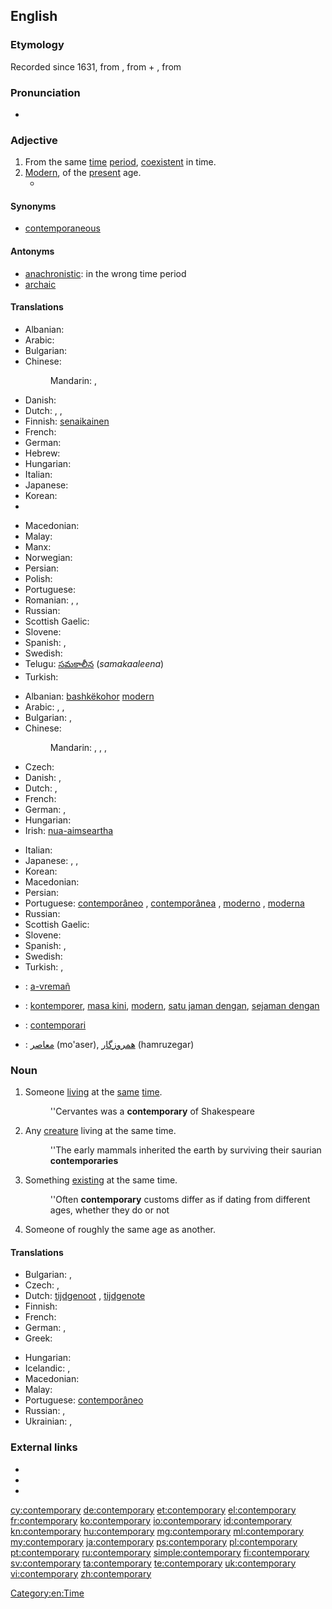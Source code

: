 ==English==

===Etymology===
Recorded since 1631, from {{etyl|ML.}} {{term|lang=la|contemporarius}}<!--, says Online Etymology Dictionary-->, from {{etyl|la}} {{term|lang=la|con-||with, together}} + {{term|lang=la|temporarius||of time}}, from {{term|lang=la|tempus||time}}

===Pronunciation===
* {{audio-pron|Contemporary.ogg|ipa=/kənˈtɛm.pəˌɹɛɹ.i/|lang=en}}

===Adjective===
{{en-adj}}

# From the same [[time]] [[period]], [[coexistent]] in time.
# [[modern|Modern]], of the [[present]] age.
#*{{quote-news
|year=2012
|date=May 24
|author=Nathan Rabin
|title=Film: Reviews: Men In Black 3
|work=The Onion AV Club
|url=http://www.avclub.com/articles/men-in-black-3,75576/
|page=
|passage=''Men In Black 3'' finagles its way out of this predicament by literally resetting the clock with a time-travel premise that makes Will Smith both a '''contemporary''' intergalactic cop in the late 1960s and a stranger to Josh Brolin, who plays the younger version of Smith’s stone-faced future partner, Tommy Lee Jones.}}

====Synonyms====
* [[contemporaneous]]

====Antonyms====
* [[anachronistic]]: in the wrong time period
* [[archaic]]

====Translations====
{{trans-top|from the same time period}}
* Albanian: {{t+|sq|bashkëkohor}}
* Arabic: {{t-|ar|معاصر|tr=muʿāṣir}}
* Bulgarian: {{t+|bg|едновременен}}
* Chinese:
*: Mandarin: {{t|cmn|現代|alt=現代的|sc=Hani}}, {{t|cmn|现代|tr=xiàndài de|alt=现代的|sc=Hani}}
* Danish: {{t-|da|samtidig}}
* Dutch: {{t-|nl|gelijktijdig}}, {{t-|nl|eigentijds}}, {{t-|nl|contemporain}}
* Finnish: [[senaikainen]]
* French: {{t+|fr|contemporain}}
* German: {{t+|de|zeitgenössisch}}
* Hebrew: {{t-|he|בן דור|tr=ben dor}}
* Hungarian: {{t+|hu|kortárs}}
* Italian: {{t+|it|contemporaneo}}
* Japanese: {{t-|ja|現代|tr=(げんだいてき, gendai-teki|alt=現代的|sc=Jpan}}
* Korean: {{t+|ko|현대|tr=hyeondae-ui|alt=현대의|sc=Kore}}
* {{trreq|Latin}}
{{trans-mid}}
* Macedonian: {{t-|mk|современ|m|tr=sóvremen|sc=Cyrl}}
* Malay: {{t+|ms|sezaman}}
* Manx: {{t-|gv|co-emshiragh}}
* Norwegian: {{t+|no|samtidig}}
* Persian: {{t+|fa|معاصر|tr=mo'âser|sc=fa-Arab}}
* Polish: {{t+|pl|współczesny}}
* Portuguese: {{t+|pt|contemporâneo}}
* Romanian: {{t-|ro|contemporan|m|n}}, {{t-|ro|contemporani|m|p}}, {{t-|ro|contemporană|f}}
* Russian: {{t+|ru|современный|tr=sovreménnyj|sc=Cyrl}}
* Scottish Gaelic: {{t-|gd|co-aimsireil}}
* Slovene: {{t+|sl|sodoben}}
* Spanish: {{t-|es|contemporario}}, {{t+|es|contemporáneo}}
* Swedish: {{t+|sv|samtida}}
* Telugu: [[సమకాలీన]] (''samakaaleena'')
* Turkish: {{t+|tr|çağdaş}}
{{trans-bottom}}

{{trans-top|modern}}
* Albanian: [[bashkëkohor]] [[modern]]
* Arabic: {{t-|ar|عصري|tr=ʿáṣriyy|sc=Arab}}, {{t-|ar|حديث|tr=ḥadīṯ|sc=Arab}}, {{t-|ar|معاصر|tr=muʿāṣir|sc=Arab}}
* Bulgarian: {{t+|bg|съвременен|tr=sǎvreménen}},  {{t+|bg|модерен|tr=modéren}}
* Chinese:
*: Mandarin: {{t|cmn|現代|alt=現代的|sc=Hani}}, {{t|cmn|现代|tr=xiàndài de|alt=现代的|sc=Hani}}, {{t|cmn|摩登|tr=módēng|sc=Hani}}, {{t|cmn|近代|tr=jìndài de|alt=近代的|sc=Hani}}
* Czech: {{t+|cs|současný|m}}
* Danish: {{t-|da|moderne}}, {{t-|da|nutids-}}
* Dutch: {{t+|nl|hedendaags}}, {{t-|nl|eigentijds}}
* French: {{t+|fr|contemporain}}
* German: {{t+|de|zeitgenössisch}}, {{t+|de|modern}}
* Hungarian: {{t+|hu|kortárs}}
* Irish: [[nua-aimseartha]]
{{trans-mid}}
* Italian: {{t+|it|contemporaneo}}
* Japanese: {{t-|ja|現代|tr=(げんだいてき, gendai-teki|alt=現代的|sc=Jpan}}, {{t+|ja|近代|tr=きんだいてき, kindai-teki|alt=近代的|sc=Jpan}}, {{t-|ja|モダン|tr=modan-na|alt=モダンな|sc=Jpan}}
* Korean: {{t+|ko|현대|tr=hyeondae-ui|alt=현대의|sc=Kore}}
* Macedonian: {{t-|mk|современ|tr=sóvremen|sc=Cyrl}}
* Persian: {{t+|fa|نوین|tr=novin|sc=fa-Arab}}
* Portuguese: [[contemporâneo]] {{m}}, [[contemporânea]] {{f}},	[[moderno]] {{m}}, [[moderna]] {{f}}
* Russian: {{t+|ru|современный|tr=sovreménnyj|sc=Cyrl}}
* Scottish Gaelic: {{t-|gd|co-aimsireil}}
* Slovene: {{t+|sl|sodoben}}
* Spanish: {{t+|es|contemporáneo}}, {{t-|es|contemporario}}
* Swedish: {{t+|sv|nutida}}
* Turkish: {{t+|tr|çağdaş}}, {{t+|tr|modern}}
{{trans-bottom}}

{{checktrans-top}}
* {{ttbc|br}}: [[a-vremañ]]
* {{ttbc|id}}: [[kontemporer]], [[masa kini]], [[modern]], [[satu jaman dengan]], [[sejaman dengan]]
* {{ttbc|ia}}: [[contemporari]]
* {{ttbc|fa}}: [[معاصر]] (mo'aser), [[همروزگار]] (hamruzegar)
{{trans-bottom}}

===Noun===
{{en-noun|contemporaries}}

# Someone [[living]] at the [[same]] [[time]].
#: ''Cervantes was a '''contemporary''' of Shakespeare
# Any [[creature]] living at the same time.
#: ''The early mammals inherited the earth by surviving their saurian '''contemporaries'''
# Something [[existing]] at the same time.
#: ''Often '''contemporary''' customs differ as if dating from different ages, whether they do or not
# Someone of roughly the same age as another.

====Translations====
{{trans-top|someone living (or something existing) at the same time}}
* Bulgarian: {{t-|bg|съвременник|m|tr=sǎvreménnik}}, {{t-|bg|съвременница|f|tr=sǎvreménnica}}
* Czech: {{t-|cs|současník|m}}, {{t-|cs|současnice|f}}
* Dutch: [[tijdgenoot]] {{m}}, [[tijdgenote]] {{f}}
* Finnish: {{t-|fi|aikalainen}}
* French: {{t+|fr|contemporain|m}}
* German: {{t+|de|Zeitgenosse|m}}, {{t-|de|Zeitgenossin|f}}
* Greek: {{t+|el|σύγχρονο|m}}
{{trans-mid}}
* Hungarian: {{t+|hu|kortárs}}
* Icelandic: {{t+|is|jafnaldri|m}}, {{t-|is|samtíðarmaður|m}}
* Macedonian: {{t-|mk|современик|m|tr=sovrémenik|sc=Cyrl}}
* Malay: {{t+|ms|sezaman}}
* Portuguese: [[contemporâneo]] {{m}}
* Russian: {{t+|ru|современник|m|tr=sovreménnik}}, {{t+|ru|современница|f|tr=sovreménnica}}
* Ukrainian: {{t-|uk|сучасник|m}}, {{t-|uk|сучасниця|f}}
{{trans-bottom}}

===External links===
* {{R:Webster 1913}}
* {{R:Century 1911}}
* {{R:OneLook}}

[[Category:en:Time]]

[[cy:contemporary]]
[[de:contemporary]]
[[et:contemporary]]
[[el:contemporary]]
[[fr:contemporary]]
[[ko:contemporary]]
[[io:contemporary]]
[[id:contemporary]]
[[kn:contemporary]]
[[hu:contemporary]]
[[mg:contemporary]]
[[ml:contemporary]]
[[my:contemporary]]
[[ja:contemporary]]
[[ps:contemporary]]
[[pl:contemporary]]
[[pt:contemporary]]
[[ru:contemporary]]
[[simple:contemporary]]
[[fi:contemporary]]
[[sv:contemporary]]
[[ta:contemporary]]
[[te:contemporary]]
[[uk:contemporary]]
[[vi:contemporary]]
[[zh:contemporary]]
